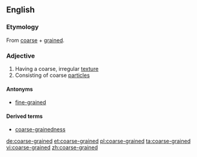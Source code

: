 ==English==

===Etymology===
From [[coarse]] + [[grained]].

===Adjective===
{{en-adj}}

# Having a coarse, irregular [[texture]]
# Consisting of coarse [[particle]]s

====Antonyms====
* [[fine-grained]]

====Derived terms====
* [[coarse-grainedness]]

[[de:coarse-grained]]
[[et:coarse-grained]]
[[pl:coarse-grained]]
[[ta:coarse-grained]]
[[vi:coarse-grained]]
[[zh:coarse-grained]]